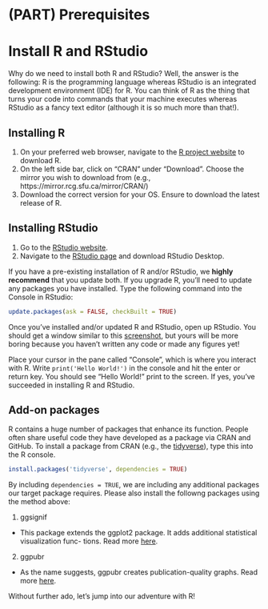 # (PART) Prerequisites {-}

# Install R and RStudio {#install}

Why do we need to install both R and RStudio? Well, the answer is the following: R is the programming language whereas RStudio is an integrated development environment (IDE) for R. You can think of R as the thing that turns your code into commands that your machine executes whereas RStudio as a fancy text editor (although it is so much more than that!).


## Installing R

1. On your preferred web browser, navigate to the [R project website](https://www.r-project.org/) to download R.
2. On the left side bar, click on "CRAN" under "Download". Choose the mirror you wish to download from (e.g., https://mirror.rcg.sfu.ca/mirror/CRAN/)
3. Download the correct version for your OS. Ensure to download the latest release of R.


## Installing RStudio

1. Go to the [RStudio website](https://rstudio.com/).
2. Navigate to the [RStudio page](https://rstudio.com/products/rstudio/) and download RStudio Desktop.

If you have a pre-existing installation of R and/or RStudio, we **highly recommend** that you update both. If you upgrade R, you'll need to update any packages you have installed. Type the following command into the Console in RStudio:

```r
update.packages(ask = FALSE, checkBuilt = TRUE)
```

Once you've installed and/or updated R and RStudio, open up RStudio. You should get a window similar to this [screenshot](https://rstudio.com/wp-content/uploads/2014/04/rstudio-workbench.png), but yours will be more boring because you haven’t written any code or made any figures yet!

Place your cursor in the pane called "Console", which is where you interact with R. Write `print('Hello World!')` in the console and hit the enter or return key. You should see "Hello World!" print to the screen. If yes, you've succeeded in installing R and RStudio.


## Add-on packages

R contains a huge number of packages that enhance its function. People often share useful code they have developed as a package via CRAN and GitHub. To install a package from CRAN (e.g., the [tidyverse](https://www.tidyverse.org/)), type this into the R console.

```r
install.packages('tidyverse', dependencies = TRUE)
```

By including `dependencies = TRUE`, we are including any additional packages our target package requires. Please also install the followng packages using the method above:

1. ggsignif
  - This package extends the ggplot2 package. It adds additional statistical visualization func- tions. Read more [here](https://cran.r-project.org/web/packages/ggsignif/vignettes/intro.html).
2. ggpubr
  - As the name suggests, ggpubr creates publication-quality graphs. Read more [here](https://github.com/kassambara/ggpubr).
  
Without further ado, let's jump into our adventure with R!

